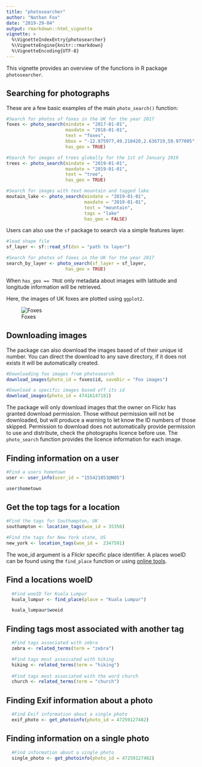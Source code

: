 ```yaml
---
title: "photosearcher"
author: "Nathan Fox"
date: "2019-29-04"
output: rmarkdown::html_vignette
vignette: >
  %\VignetteIndexEntry{photosearcher}
  %\VignetteEngine{knitr::rmarkdown}
  %\VignetteEncoding{UTF-8}
---
```


This vignette provides an overview of the functions in R package `photosearcher`.

## Searching for photographs
These are a few basic examples of the main `photo_search()` function:

```r
#Search for photos of foxes in the UK for the year 2017
foxes <- photo_search(mindate = "2017-01-01",
                      maxdate = "2018-01-01",
                      text = "foxes",
                      bbox = "-12.875977,49.210420,2.636719,59.977005",
                      has_geo = TRUE)  

#Search for images of trees globally for the 1st of January 2019
trees <- photo_search(mindate = "2019-01-01",
                      maxdate = "2019-01-01",
                      text = "tree",
                      has_geo = TRUE)

#Search for images with text mountain and tagged lake
moutain_lake <- photo_search(mindate = "2019-01-01",
                             maxdate = "2019-01-01",
                             text = "mountain",
                             tags = "lake"
                             has_geo = FALSE)
```

Users can also use the `sf` package to search via a simple features layer.

```r
#load shape file
sf_layer <- sf::read_sf(dsn = "path to layer")

#Search for photos of foxes in the UK for the year 2017
search_by_layer <- photo_search(sf_layer = sf_layer,
                      has_geo = TRUE) 
```

When `has_geo == TRUE` only metadata about images with latitude and longitude information will be retrieved. 

Here, the images of UK foxes are plotted using `ggplot2`. 

![Foxes](https://github.com/nfox29/photosearcher/blob/master/images/foxes.png?raw=true)

## Downloading images
The package can also download the images based of of their unique id number. You can direct the download to any save directory, if it does not exists it will be automatically created.
```r
#Downloading fox images from photosearch
download_images(photo_id = foxes$id, saveDir = "Fox images")

#Download a specific images based off its id
download_images(photo_id = 47416147181)
```
The package will only download images that the owner on Flickr has granted download permission. Those without permission will not be downloaded, but will produce a warning to let know the ID numbers of those skipped. Permission to download does not automatically provide permission to use and distribute, check the photographs licence before use. The `photo_search` function provides the licence information for each image.

## Finding information on a user
```r
#Find a users hometown
user <- user_info(user_id = "155421853@N05")

user$hometown
```

## Get the top tags for a location
```r
#Find the tags for Southampton, UK
southampton <- location_tags(woe_id = 35356)

#Find the tags for New York state, US
new_york <- location_tags(woe_id = 	2347591)
```
The woe_id argument is a Flickr specific place identifier. A places woeID can be found using the `find_place` function or using [online tools](http://woeid.rosselliot.co.nz/). 

## Find a locations woeID
```r
  #Find woeID for Kuala Lumpur
  kuala_lumpur <- find_place(place = "Kuala Lumpur")

  kuala_lumpaur$woeid
```

## Finding tags most associated with another tag
```r
  #Find tags associated with zebra
  zebra <- related_terms(term = "zebra")

  #Find tags most assoicated with hiking
  hiking <- related_terms(term = "hiking")
  
  #Find tags most associated with the word church
  church <- related_terms(term = "church")

```

## Finding Exif information about a photo
```r
  #Find Exif information about a single photo
  exif_photo <- get_photoinfo(photo_id = 47259127482)
```

## Finding information on a single photo
```r
  #Find information about a single photo
  single_photo <- get_photoinfo(photo_id = 47259127482)
```
